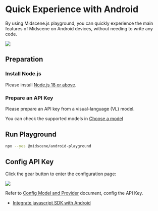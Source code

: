 
# Quick Experience with Android

By using Midscene.js playground, you can quickly experience the main features of Midscene on Android devices, without needing to write any code.

![](/android-playground.png)

## Preparation

### Install Node.js

Please install [Node.js 18 or above](https://nodejs.org/en/download/).

### Prepare an API Key

Please prepare an API key from a visual-language (VL) model.

You can check the supported models in [Choose a model](./choose-a-model)

## Run Playground

```bash
npx --yes @midscene/android-playground
```

## Config API Key

Click the gear button to enter the configuration page:

![](/android-set-env.png)

Refer to [Config Model and Provider](./model-provider) document, config the API Key.

<StartExperience />

* [Integrate javascript SDK with Android](./integrate-with-android)
